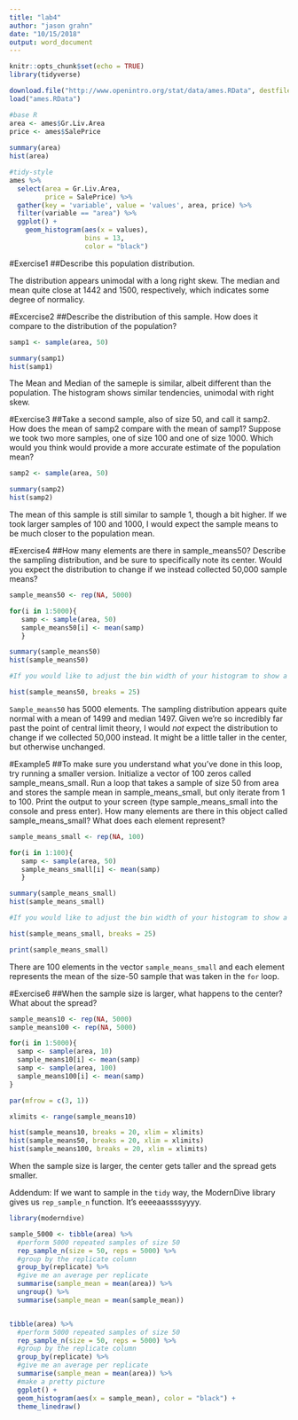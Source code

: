 ```yaml
---
title: "lab4"
author: "jason grahn"
date: "10/15/2018"
output: word_document
---
```


```r
knitr::opts_chunk$set(echo = TRUE)
library(tidyverse)
```

```r
download.file("http://www.openintro.org/stat/data/ames.RData", destfile = "ames.RData")
load("ames.RData")
```

```r
#base R
area <- ames$Gr.Liv.Area
price <- ames$SalePrice
  
summary(area)
hist(area)

#tidy-style
ames %>% 
  select(area = Gr.Liv.Area, 
         price = SalePrice) %>% 
  gather(key = 'variable', value = 'values', area, price) %>% 
  filter(variable == "area") %>% 
  ggplot() +
    geom_histogram(aes(x = values), 
                   bins = 13,
                   color = "black") 
```

#Exercise1
##Describe this population distribution.

The distribution appears unimodal with a long right skew. The median and mean quite close at 1442 and 1500, respectively, which indicates some degree of normalicy. 

#Excercise2
##Describe the distribution of this sample. How does it compare to the distribution of the population?

```r
samp1 <- sample(area, 50)

summary(samp1)
hist(samp1)
```

The Mean and Median of the sameple is similar, albeit different than the population. The histogram shows similar tendencies, unimodal with right skew.

#Exercise3
##Take a second sample, also of size 50, and call it samp2. How does the mean of samp2 compare with the mean of  samp1? Suppose we took two more samples, one of size 100 and one of size 1000. Which would you think would provide a more accurate estimate of the population mean?

```r
samp2 <- sample(area, 50)

summary(samp2)
hist(samp2)
```

The mean of this sample is still similar to sample 1, though a bit higher. If we took larger samples of 100 and 1000, I would expect the sample means to be much closer to the population mean.

#Exercise4
##How many elements are there in sample_means50? Describe the sampling distribution, and be sure to specifically note its center. Would you expect the distribution to change if we instead collected 50,000 sample means?

```r
sample_means50 <- rep(NA, 5000)

for(i in 1:5000){
   samp <- sample(area, 50)
   sample_means50[i] <- mean(samp)
   }

summary(sample_means50)
hist(sample_means50)

#If you would like to adjust the bin width of your histogram to show a little more detail, you can do so by changing the breaks argument.

hist(sample_means50, breaks = 25)
```

`Sample_means50` has 5000 elements. The sampling distribution appears quite normal with a mean of 1499 and median 1497. Given we're so incredibly far past the point of central limit theory, I would _not_ expect the distribution to change if we collected 50,000 instead. It might be a little taller in the center, but otherwise unchanged.

#Example5
##To make sure you understand what you’ve done in this loop, try running a smaller version. Initialize a vector of 100 zeros called sample_means_small. Run a loop that takes a sample of size 50 from area and stores the sample mean in sample_means_small, but only iterate from 1 to 100. Print the output to your screen (type  sample_means_small into the console and press enter). How many elements are there in this object called  sample_means_small? What does each element represent?

```r
sample_means_small <- rep(NA, 100)

for(i in 1:100){
   samp <- sample(area, 50)
   sample_means_small[i] <- mean(samp)
   }

summary(sample_means_small)
hist(sample_means_small)

#If you would like to adjust the bin width of your histogram to show a little more detail, you can do so by changing the breaks argument.

hist(sample_means_small, breaks = 25)
```

```r
print(sample_means_small)
```

There are 100 elements in the vector `sample_means_small` and each element represents the mean of the size-50 sample that was taken in the `for` loop.

#Exercise6
##When the sample size is larger, what happens to the center? What about the spread?

```r
sample_means10 <- rep(NA, 5000)
sample_means100 <- rep(NA, 5000)

for(i in 1:5000){
  samp <- sample(area, 10)
  sample_means10[i] <- mean(samp)
  samp <- sample(area, 100)
  sample_means100[i] <- mean(samp)
}

par(mfrow = c(3, 1))

xlimits <- range(sample_means10)

hist(sample_means10, breaks = 20, xlim = xlimits)
hist(sample_means50, breaks = 20, xlim = xlimits)
hist(sample_means100, breaks = 20, xlim = xlimits)
```

When the sample size is larger, the center gets taller and the spread gets smaller.



Addendum: If we want to sample in the `tidy` way, the ModernDive library gives us `rep_sample_n` function. It's eeeeaassssyyyy.
```r
library(moderndive)

sample_5000 <- tibble(area) %>% 
  #perform 5000 repeated samples of size 50
  rep_sample_n(size = 50, reps = 5000) %>% 
  #group by the replicate column
  group_by(replicate) %>% 
  #give me an average per replicate
  summarise(sample_mean = mean(area)) %>% 
  ungroup() %>% 
  summarise(sample_mean = mean(sample_mean))


tibble(area) %>% 
  #perform 5000 repeated samples of size 50
  rep_sample_n(size = 50, reps = 5000) %>% 
  #group by the replicate column
  group_by(replicate) %>% 
  #give me an average per replicate
  summarise(sample_mean = mean(area)) %>% 
  #make a pretty picture
  ggplot() +
  geom_histogram(aes(x = sample_mean), color = "black") +
  theme_linedraw()
```

